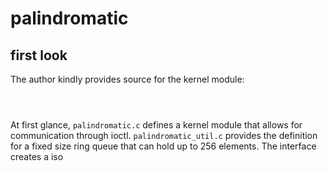 
# palindromatic

## first look

The author kindly provides source for the kernel module:

```c path="src/palindromatic.c"
```
```c path="src/palindromatic.h"
```
```c path="src/palindromatic_util.c"
```

At first glance, `palindromatic.c` defines a kernel module that allows for communication through ioctl. `palindromatic_util.c` provides the definition for a fixed size ring queue that can hold up to 256 elements. The interface creates a iso
